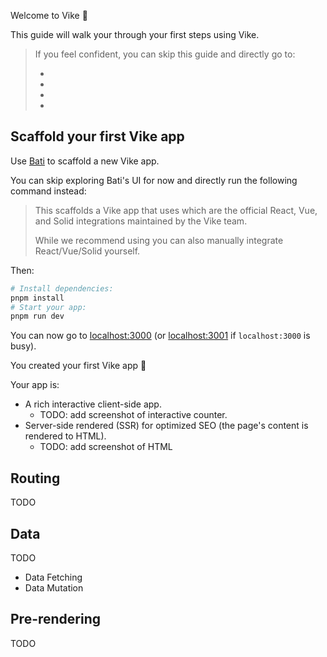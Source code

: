 
Welcome to Vike 🔨

This guide will walk your through your first steps using Vike.

> If you feel confident, you can skip this guide and directly go to:
> - <Link href="/routing" />
> - <Link href="/data-fetching" />
> - <Link href="/pre-rendering" />
> - <Link href="/common-issues" />


## Scaffold your first Vike app

Use [Bati](https://batijs.dev) to scaffold a new Vike app.

You can skip exploring Bati's UI for now and directly run the following command instead:

<BatiCmd />

> This scaffolds a Vike app that uses <UiFrameworkExtension name links /> which are the official React, Vue, and Solid integrations maintained by the Vike team.
>
> While we recommend using <UiFrameworkExtension name /> you can also <Link href="/new#without-vike-react-vue-solid">manually integrate React/Vue/Solid yourself</Link>.

Then:

```bash
# Install dependencies:
pnpm install
# Start your app:
pnpm run dev
```

You can now go to [localhost:3000](http://localhost:3000) <span class="gray">(or [localhost:3001](http://localhost:3001) if `localhost:3000` is busy)</span>.

You created your first Vike app 🎉

Your app is:
- A rich interactive client-side app.
  - TODO: add screenshot of interactive counter.
- Server-side rendered (SSR) for optimized SEO (the page's content is rendered to HTML).
  - TODO: add screenshot of HTML

## Routing

TODO

## Data

TODO

- Data Fetching
- Data Mutation

## Pre-rendering

TODO
